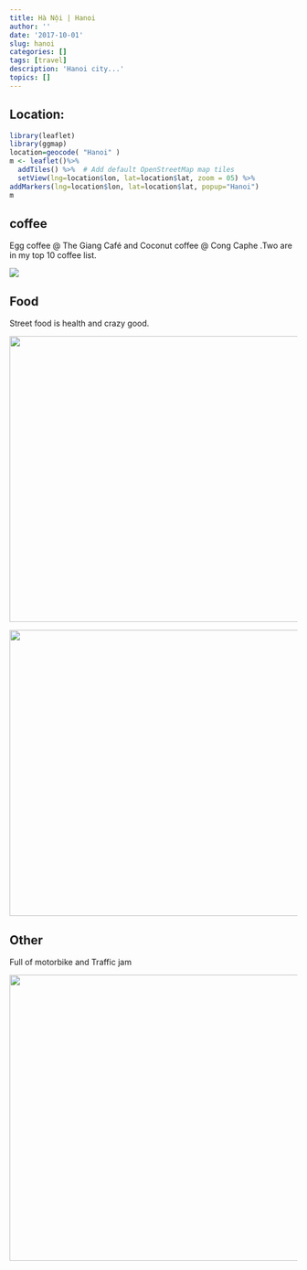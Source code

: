 ```yaml
---
title: Hà Nội | Hanoi
author: ''
date: '2017-10-01'
slug: hanoi
categories: []
tags: [travel]
description: 'Hanoi city...' 
topics: []
---
```


## Location:
```r
library(leaflet)
library(ggmap)
location=geocode( "Hanoi" )
m <- leaflet()%>%
  addTiles() %>%  # Add default OpenStreetMap map tiles
  setView(lng=location$lon, lat=location$lat, zoom = 05) %>%
addMarkers(lng=location$lon, lat=location$lat, popup="Hanoi")
m

```


## coffee

Egg coffee @ The Giang Café and Coconut coffee @ Cong Caphe .Two are in my top 10 coffee list.

![](/post/2017-10-01-hanoi_files/Hanoi001.png)

## Food

Street food is health and crazy good.

![](/post/2017-10-01-hanoi_files/IMG_20171005_124316.jpg){width=700px height=500px}

![](/post/2017-10-01-hanoi_files/IMG_20171005_184037.jpg){width=700px height=500px}

## Other
Full of motorbike and Traffic jam

![](/post/2017-10-01-hanoi_files/IMG_20171002_172412.jpg){width=700px height=500px}






